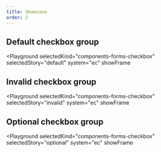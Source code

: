 ```yaml
---
title: Showcase
order: 2
---
```



## Default checkbox group

<Playground
  selectedKind="components-forms-checkbox"
  selectedStory="default"
  system="ec"
  showFrame
>
  <Html markup={checkboxDefault} />
</Playground>

## Invalid checkbox group

<Playground
  selectedKind="components-forms-checkbox"
  selectedStory="invalid"
  system="ec"
  showFrame
>
  <Html markup={checkboxInvalid} />
</Playground>

## Optional checkbox group

<Playground
  selectedKind="components-forms-checkbox"
  selectedStory="optional"
  system="ec"
  showFrame
>
  <Html markup={checkboxOptional} />
</Playground>
